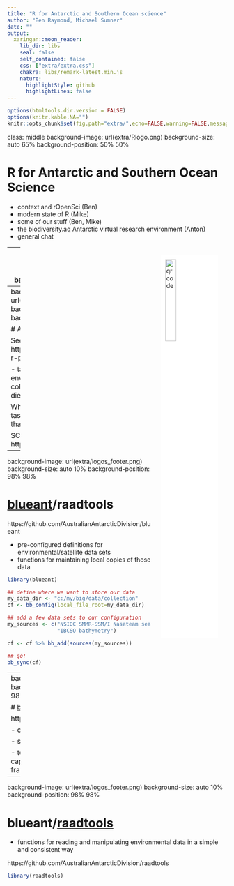 ```yaml
---
title: "R for Antarctic and Southern Ocean science"
author: "Ben Raymond, Michael Sumner"
date: ""
output:
  xaringan::moon_reader:
    lib_dir: libs
    seal: false
    self_contained: false
    css: ["extra/extra.css"]
    chakra: libs/remark-latest.min.js
    nature:
      highlightStyle: github
      highlightLines: false
---
```


```r
options(htmltools.dir.version = FALSE)
options(knitr.kable.NA="")
knitr::opts_chunk$set(fig.path="extra/",echo=FALSE,warning=FALSE,message=FALSE,cache=TRUE)
```

class: middle
background-image: url(extra/Rlogo.png)
background-size: auto 65%
background-position: 50% 50%

# R for Antarctic and Southern Ocean Science

- context and rOpenSci (Ben)
- modern state of R (Mike)
- some of our stuff (Ben, Mike)
- the biodiversity.aq Antarctic virtual research environment (Anton)
- general chat

<img style="background-color: white; padding:10px; float:right;clear:none; margin:20px;" width="22%" src="extra/qr-measo.png" alt="qrcode" />

---
background-image: url(extra/logos_footer.png)
background-size: auto 10%
background-position: 98% 98%

# rOpenSci <img style="background-color: white; padding:10px; float:right;clear:none; margin:20px;" width="30%" src="extra/ropensci_logo.png" alt="ropensci logo" />

rOpenSci: R for reproducible science, open data & software

https://ropensci.org/community/

Tutorials, use cases, discussion forum, open calls, physical meetings

For R developers/regular users:

- slack: http://slack.ropensci.org/
- package onboarding

SCAR/rOpenSci joint initiative


---
background-image: url(extra/logos_footer.png)
background-size: auto 10%
background-position: 98% 98%

# Antarctic/SO R packages

See https://github.com/SCAR/antarctic-r-packages

- taxonomy
- mapping
- environmental data access
- ocean colour processing
- biodiversity, diet data
- animal tracking

What packages do we need? What tasks/analyses should be easier than they currently are?

SCAR's github: https://github.com/SCAR

---
background-image: url(extra/logos_footer.png)
background-size: auto 10%
background-position: 98% 98%

# <u>blueant</u>/raadtools

https://github.com/AustralianAntarcticDivision/blueant

- pre-configured definitions for environmental/satellite data sets
- functions for maintaining local copies of those data

```r
library(blueant)

## define where we want to store our data
my_data_dir <- "c:/my/big/data/collection"
cf <- bb_config(local_file_root=my_data_dir)

## add a few data sets to our configuration
my_sources <- c("NSIDC SMMR-SSM/I Nasateam sea ice concentration",
                "IBCSO bathymetry")

cf <- cf %>% bb_add(sources(my_sources))

## go!
bb_sync(cf)
```

---
background-image: url(extra/logos_footer.png)
background-size: auto 10%
background-position: 98% 98%

# <u>blueant</u>/raadtools

https://github.com/AustralianAntarcticDivision/blueant

- central data collection for multiple researchers

- scheduled task to keep it updated

- together with `raadtools` and virtual machine capability provides a consistent, community-level framework

---
background-image: url(extra/logos_footer.png)
background-size: auto 10%
background-position: 98% 98%

# blueant/<u>raadtools</u>

- functions for reading and manipulating environmental data in a simple and consistent way

https://github.com/AustralianAntarcticDivision/raadtools

```r
library(raadtools)

```

